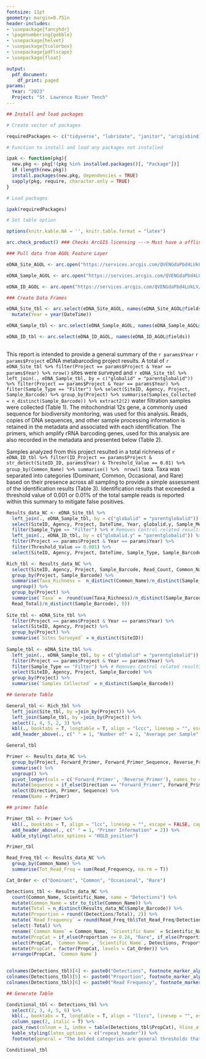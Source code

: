 ```yaml
---
fontsize: 11pt
geometry: margin=0.75in
header-includes:
- \usepackage{fancyhdr}
- \pagenumbering{gobble}
- \usepackage{helvet}
- \usepackage{tcolorbox}
- \usepackage{pdflscape}
- \usepackage{float}

output:
  pdf_document:
    df_print: paged
params:
  Year: "2023" 
  Project: "St. Lawrence River Tench"
---
```


```r

## Install and load packages

# Create vector of packages

requiredPackages <- c("tidyverse", "lubridate", "janitor", "arcgisbinding", "kableExtra", "magrittr")

# Function to install and load any packages not installed

ipak <- function(pkg){
  new.pkg <- pkg[!(pkg %in% installed.packages()[, "Package"])]
  if (length(new.pkg))
  install.packages(new.pkg, dependencies = TRUE)
  sapply(pkg, require, character.only = TRUE)
}

# Load packages

ipak(requiredPackages)

# Set table option

options(knitr.kable.NA = '', knitr.table.format = "latex")
```

```r

arc.check_product() ### Checks ArcGIS licensing ---> Must have a offline version of this license

### Pull data from AGOL Feature Layer

eDNA_Site_AGOL <- arc.open("https://services.arcgis.com/QVENGdaPbd4LUkLV/arcgis/rest/services/service_e3946187cb074dc38dcd019e63bce517/FeatureServer/0")

eDNA_Sample_AGOL <- arc.open("https://services.arcgis.com/QVENGdaPbd4LUkLV/arcgis/rest/services/service_e3946187cb074dc38dcd019e63bce517/FeatureServer/1") 

eDNA_ID_AGOL <- arc.open("https://services.arcgis.com/QVENGdaPbd4LUkLV/arcgis/rest/services/service_e3946187cb074dc38dcd019e63bce517/FeatureServer/2")

### Create Data Frames

eDNA_Site_tbl <- arc.select(eDNA_Site_AGOL, names(eDNA_Site_AGOL@fields)) %>% 
  mutate(Year = year(DateTime)) 

eDNA_Sample_tbl <- arc.select(eDNA_Sample_AGOL, names(eDNA_Sample_AGOL@fields)) 

eDNA_ID_tbl <- arc.select(eDNA_ID_AGOL, names(eDNA_ID_AGOL@fields)) 
  
```

\newcommand{\fon}[1]{\fontfamily{#1}\selectfont} 

\begin{tcolorbox}[colback=black,colframe=black,coltext=white,left*=2mm,height=11mm, sharp corners,fontupper=\LARGE\fon{phv}\bfseries]
U.S. Fish \& Wildlife Service
\end{tcolorbox}\vspace{-.1cm}

\Large\textbf{\fontfamily{phv}\selectfont eDNA Metabarcoding Results Summary Report}\vspace{-.85cm}
\section{\Large\textmd{\textit{`r params$Project`, `r params$Year`}}}\vspace{-.15cm}
\raggedright\selectfont\large This report is intended to provide a general summary of the `r params$Year` `r params$Project` eDNA metabarcoding project results. A total of `r eDNA_Site_tbl %>% filter(Project == params$Project & Year == params$Year) %>% nrow()` sites were surveyed and `r eDNA_Site_tbl %>%  left_join(., eDNA_Sample_tbl, by = c("globalid" = "parentglobalid")) %>% filter(Project == params$Project & Year == params$Year) %>% filter(Sample_Type == "Filter") %>% select(SiteID, Agency, Project, Sample_Barcode) %>% group_by(Project) %>% summarise(Samples_Collected = n_distinct(Sample_Barcode)) %>% extract2(2)` water filtration samples were collected (Table 1). The mitochondrial 12s gene, a commonly used sequence for biodiversity monitoring, was used for this analysis. Reads, copies of DNA sequences, and other sample processing information is retained in the metadata and associated with each identification. The primers, which amplify rRNA barcoding genes, used for this analysis are also recorded in the metadata and presented below (Table 2).          

Samples analyzed from this project resulted in a total richness of `r eDNA_ID_tbl %>% filter(ID_Project == params$Project & str_detect(SiteID_ID, params$Year) & Threshold_Value == 0.01) %>% group_by(Common_Name) %>% summarise() %>%  nrow()` taxa. Taxa was separated into categories (Dominant, Common, Occasional, and Rare) based on their presence across all sampling to provide a simple assessment of the identification results (Table 3). Identification results that exceeded a threshold value of 0.001 or 0.01% of the total sample reads is reported within this summary to mitigate false positives.  

\vspace{.8cm}

```r

Results_data_NC <- eDNA_Site_tbl %>% 
  left_join(., eDNA_Sample_tbl, by = c("globalid" = "parentglobalid")) %>% 
  select(SiteID, Agency, Project, DateTime, Year, globalid.y, Sample_Method, Sample_Type, Sample_Barcode) %>% 
  filter(Sample_Type == "Filter") %>% # Removes Control related results
  left_join(., eDNA_ID_tbl, by = c("globalid.y" = "parentglobalid")) %>% 
  filter(Project == params$Project & Year == params$Year) %>% 
  filter(Threshold_Value == 0.001) %>% 
  select(SiteID, Agency, Project, DateTime, Sample_Type, Sample_Barcode, Common_Name, Scientific_Name, Forward_Primer, Forward_Primer_Sequence, Reverse_Primer, Reverse_Primer_Sequence, Gene_Target, Read_Count, Read_Frequency)

```

```r

Rich_tbl <- Results_data_NC %>% 
  select(SiteID, Agency, Project, Sample_Barcode, Read_Count, Common_Name) %>% 
  group_by(Project, Sample_Barcode) %>% 
  summarise(Taxa_Richness =  n_distinct(Common_Name)/n_distinct(Sample_Barcode), Read_Total =  sum(Read_Count)/n_distinct(Sample_Barcode)) %>% 
  ungroup() %>% 
  group_by(Project) %>% 
  summarise(`Taxa` =  round(sum(Taxa_Richness)/n_distinct(Sample_Barcode), 1), `Reads` =  round(sum(
  Read_Total)/n_distinct(Sample_Barcode), 0))
  
Site_tbl <- eDNA_Site_tbl %>% 
  filter(Project == params$Project & Year == params$Year) %>% 
  select(SiteID, Agency, Project) %>%
  group_by(Project) %>% 
  summarise(`Sites Surveyed` = n_distinct(SiteID))
  
Sample_tbl <- eDNA_Site_tbl %>% 
  left_join(., eDNA_Sample_tbl, by = c("globalid" = "parentglobalid")) %>% 
  filter(Project == params$Project & Year == params$Year) %>% 
  filter(Sample_Type == "Filter") %>% # Removes Control related results
  select(SiteID, Agency, Project, Sample_Barcode) %>%
  group_by(Project) %>% 
  summarise(`Samples Collected` = n_distinct(Sample_Barcode))

## Generate Table

General_tbl <- Rich_tbl %>%
  left_join(Site_tbl, by =join_by(Project)) %>% 
  left_join(Sample_tbl, by =join_by(Project)) %>% 
  select(1, 4, 5, 2, 3) %>% 
  kbl(., booktabs = T, longtable = T, align = "lccc", linesep = "", escape = FALSE, caption = "Total sample effort and average taxa richness.", format.args = list(big.mark = ",")) %>% # Creates a table of the DF
  add_header_above(., c(" " = 1, "Number of" = 2, "Average per Sample" = 2))

General_tbl
```

\vspace{.6cm}

```r

Primer <- Results_data_NC %>% 
  group_by(Project, Forward_Primer, Forward_Primer_Sequence, Reverse_Primer, Reverse_Primer_Sequence) %>% 
  summarise() %>% 
  ungroup() %>% 
  pivot_longer(cols = c('Forward_Primer', 'Reverse_Primer'), names_to = "Direction", values_to = "Primer") %>% 
  mutate(Sequence = if_else(Direction == "Forward_Primer", Forward_Primer_Sequence, Reverse_Primer_Sequence), Direction = if_else(Direction == "Forward_Primer", "Forward", "Reverse")) %>% 
  select(Direction, Primer, Sequence) %>% 
  rename(Name = Primer)

## primer Table

Primer_tbl <- Primer %>%
  kbl(., booktabs = T, align = "lcc", linesep = "", escape = FALSE, caption = "Primer and primer sequence information.") %>% # Creates a table of the DF
  add_header_above(., c(" " = 1, "Primer Information" = 2)) %>%
  kable_styling(latex_options = "HOLD_position")

Primer_tbl
```

\vspace{1.2cm}

\noindent
\color{black}\rule{\linewidth}{0.2mm}\vspace{.2cm}
\normalsize\textbf{\textit{Questions related to this summary report or the metabarcoding results can be directed to:}}\vspace{.3cm}
\newline\textit{Aaron Maloy, Geneticist, Northeast Fishery Center, Phone: 570-726-4247, Email: aaron\_maloy$@$fws.gov}

\newpage

```r

Read_Freq_tbl <- Results_data_NC %>% 
  group_by(Common_Name) %>% 
  summarise(Tot_Read_Freq = sum(Read_Frequency, na.rm = T)) 

Cat_Order <- c("Dominant", "Common", "Occasional", "Rare")

Detections_tbl <- Results_data_NC %>% 
  count(Common_Name, Scientific_Name, name = "Detections") %>% 
  mutate(Common_Name = str_to_title(Common_Name)) %>% 
  mutate(Total = n_distinct(Results_data_NC$Sample_Barcode)) %>% 
  mutate(Proportion = round((Detections/Total), 2)) %>% 
  mutate(`Read Frequency` = round(Read_Freq_tbl$Tot_Read_Freq/Detections, 2)) %>%  
  select(-Total) %>% 
  rename(`Common Name` = Common_Name, `Scientific Name` = Scientific_Name) %>% 
  mutate(PropCat = if_else(Proportion <= 0.24, "Rare", if_else(Proportion >= 0.25 & Proportion <= 0.50, "Occasional", if_else(Proportion >= 0.51 & Proportion <= 0.75, "Common", "Dominant")))) %>% 
  select(PropCat, `Common Name`, `Scientific Name`, Detections, Proportion, `Read Frequency`) %>% 
  mutate(PropCat = factor(PropCat, levels = Cat_Order)) %>% 
  arrange(PropCat, `Common Name`)
  

colnames(Detections_tbl)[4] <- paste0("Detections", footnote_marker_alphabet(1))
colnames(Detections_tbl)[5] <- paste0("Proportion", footnote_marker_alphabet(2))
colnames(Detections_tbl)[6] <- paste0("Read Frequency", footnote_marker_alphabet(3))

## Generate Table

Conditional_tbl <- Detections_tbl %>% 
  select(2, 3, 4, 5, 6) %>% 
  kbl(., booktabs = T, longtable = T, align = "llccc", linesep = "", escape = FALSE, caption = "eDNA metabarcoding identification results.") %>% # Creates a table of the DF
  column_spec(2, italic = T) %>% 
  pack_rows(colnum = 1, index = table(Detections_tbl$PropCat), hline_after = T, bold = T) %>% 
  kable_styling(latex_options = c("repeat_header")) %>% 
  footnote(general = "The bolded categories are general thresholds that denote whether that taxas presence was Dominant (>75%), Common (75-50%), Occasional (50-25%), or Rare (<25%) across the entirity of sampling.", alphabet = c("Detections refer to samples where eDNA of the specified taxa was present.", "The proportion is the fraction of samples which eDNA was present across the entirety of sampling.", "Read Frequency represents the mean read frequency per positive detection sample."), threeparttable = T)

Conditional_tbl
```
